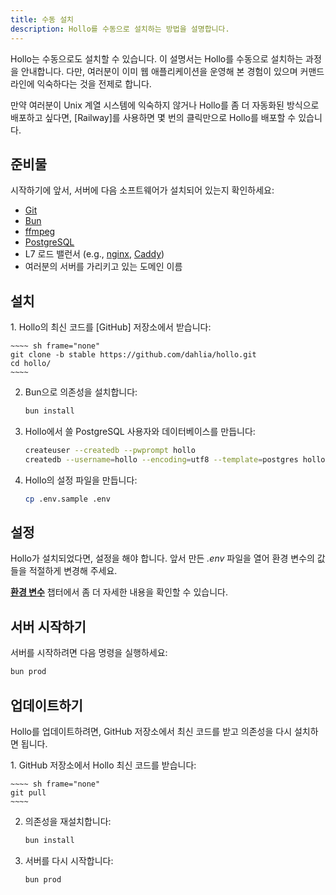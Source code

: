 ```yaml
---
title: 수동 설치
description: Hollo를 수동으로 설치하는 방법을 설명합니다.
---
```



Hollo는 수동으로도 설치할 수 있습니다.
이 설명서는 Hollo를 수동으로 설치하는 과정을 안내합니다.
다만, 여러분이 이미 웹 애플리케이션을 운영해 본 경험이 있으며
커맨드라인에 익숙하다는 것을 전제로 합니다.

<Aside type="tip">
  만약 여러분이 Unix 계열 시스템에 익숙하지 않거나 Hollo를 좀 더 자동화된
  방식으로 배포하고 싶다면, [Railway]를 사용하면 몇 번의 클릭만으로 Hollo를
  배포할 수 있습니다.

  [Railway]: /ko/install/railway
</Aside>


준비물
------

시작하기에 앞서, 서버에 다음 소프트웨어가 설치되어 있는지 확인하세요:

 -  [Git]
 -  [Bun]
 -  [ffmpeg]
 -  [PostgreSQL]
 -  L7 로드 밸런서 (e.g., [nginx], [Caddy])
 -  여러분의 서버를 가리키고 있는 도메인 이름

[Git]: https://git-scm.com/
[Bun]: https://bun.sh/
[ffmpeg]: https://www.ffmpeg.org/
[PostgreSQL]: https://www.postgresql.org/
[nginx]: https://nginx.org/
[Caddy]: https://caddyserver.com/


설치
----


<Steps>
 1. Hollo의 최신 코드를 [GitHub] 저장소에서 받습니다:

    ~~~~ sh frame="none"
    git clone -b stable https://github.com/dahlia/hollo.git
    cd hollo/
    ~~~~

 2. Bun으로 의존성을 설치합니다:

    ~~~~ sh frame="none"
    bun install
    ~~~~

 3. Hollo에서 쓸 PostgreSQL 사용자와 데이터베이스를 만듭니다:

    ~~~~ sh frame="none"
    createuser --createdb --pwprompt hollo
    createdb --username=hollo --encoding=utf8 --template=postgres hollo
    ~~~~

 4. Hollo의 설정 파일을 만듭니다:

    ~~~~ sh frame="none"
    cp .env.sample .env
    ~~~~

[GitHub]: https://github.com/dahlia/hollo
</Steps>


설정
----

Hollo가 설치되었다면, 설정을 해야 합니다.
앞서 만든 *.env* 파일을 열어 환경 변수의 값들을 적절하게 변경해 주세요.

[**환경 변수**](/ko/install/env) 챕터에서 좀 더 자세한 내용을 확인할 수 있습니다.


서버 시작하기
-------------

서버를 시작하려면 다음 명령을 실행하세요:

~~~~ sh frame="none"
bun prod
~~~~


업데이트하기
------------

Hollo를 업데이트하려면,
GitHub 저장소에서 최신 코드를 받고 의존성을 다시 설치하면 됩니다.

<Steps>
 1. GitHub 저장소에서 Hollo 최신 코드를 받습니다:

    ~~~~ sh frame="none"
    git pull
    ~~~~

 2. 의존성을 재설치합니다:

    ~~~~ sh frame="none"
    bun install
    ~~~~

 3. 서버를 다시 시작합니다:

    ~~~~ sh frame="none"
    bun prod
    ~~~~
</Steps>
